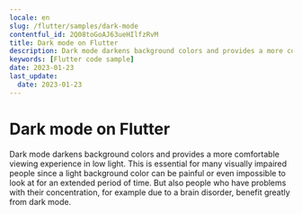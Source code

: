 ```yaml
---
locale: en
slug: /flutter/samples/dark-mode
contentful_id: 2Q08toGoAJ63ueHIlfzRvM
title: Dark mode on Flutter
description: Dark mode darkens background colors and provides a more comfortable viewing experience in low light.
keywords: [Flutter code sample]
date: 2023-01-23
last_update:
  date: 2023-01-23
---
```


# Dark mode on Flutter

Dark mode darkens background colors and provides a more comfortable viewing experience in low light. This is essential for many visually impaired people since a light background color can be painful or even impossible to look at for an extended period of time. But also people who have problems with their concentration, for example due to a brain disorder, benefit greatly from dark mode.

<CodeSample id="screen-dark-mode" locale="en" platform="flutter"/>
